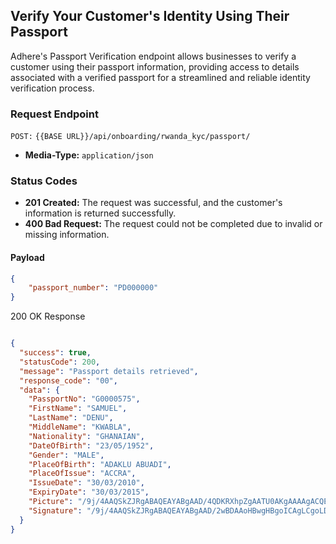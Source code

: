 ## Verify Your Customer's Identity Using Their Passport

Adhere's Passport Verification endpoint allows businesses to verify a customer using their passport information, providing access to details associated with a verified passport for a streamlined and reliable identity verification process.

### Request Endpoint

`POST:` `{{BASE URL}}/api/onboarding/rwanda_kyc/passport/`

- **Media-Type:** `application/json`

### Status Codes
- **201 Created:** The request was successful, and the customer's information is returned successfully.
- **400 Bad Request:** The request could not be completed due to invalid or missing information.


#### Payload

```json
{
    "passport_number": "PD000000"
}
```

200 OK Response

```json

{
  "success": true,
  "statusCode": 200,
  "message": "Passport details retrieved",
  "response_code": "00",
  "data": {
    "PassportNo": "G0000575",
    "FirstName": "SAMUEL",
    "LastName": "DENU",
    "MiddleName": "KWABLA",
    "Nationality": "GHANAIAN",
    "DateOfBirth": "23/05/1952",
    "Gender": "MALE",
    "PlaceOfBirth": "ADAKLU ABUADI",
    "PlaceOfIssue": "ACCRA",
    "IssueDate": "30/03/2010",
    "ExpiryDate": "30/03/2015",
    "Picture": "/9j/4AAQSkZJRgABAQEAYABgAAD/4QDKRXhpZgAATU0AKgAAAAgACQEAAAMAAAABALYAAAPPzD6f1opDP//Z", # base 64
    "Signature": "/9j/4AAQSkZJRgABAQEAYABgAAD/2wBDAAoHBwgHBgoICAgLCgoLDhgQDg0NDh0VFhEYIx8lJCIf9clAH/2Q==" # base 64
  }
}
```
